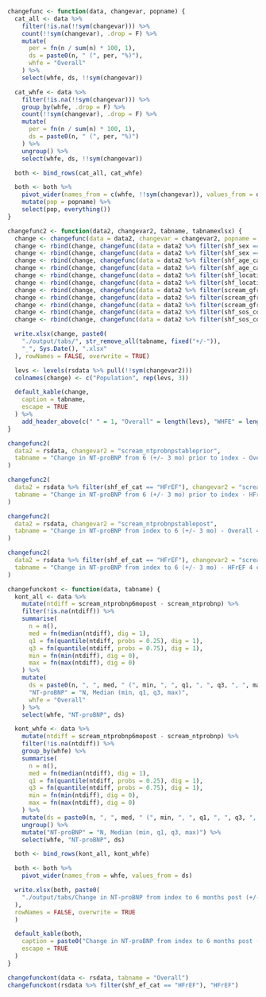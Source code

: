 ```r

changefunc <- function(data, changevar, popname) {
  cat_all <- data %>%
    filter(!is.na(!!sym(changevar))) %>%
    count(!!sym(changevar), .drop = F) %>%
    mutate(
      per = fn(n / sum(n) * 100, 1),
      ds = paste0(n, " (", per, "%)"),
      whfe = "Overall"
    ) %>%
    select(whfe, ds, !!sym(changevar))

  cat_whfe <- data %>%
    filter(!is.na(!!sym(changevar))) %>%
    group_by(whfe, .drop = F) %>%
    count(!!sym(changevar), .drop = F) %>%
    mutate(
      per = fn(n / sum(n) * 100, 1),
      ds = paste0(n, " (", per, "%)")
    ) %>%
    ungroup() %>%
    select(whfe, ds, !!sym(changevar))

  both <- bind_rows(cat_all, cat_whfe)

  both <- both %>%
    pivot_wider(names_from = c(whfe, !!sym(changevar)), values_from = ds) %>%
    mutate(pop = popname) %>%
    select(pop, everything())
}

changefunc2 <- function(data2, changevar2, tabname, tabnamexlsx) {
  change <- changefunc(data = data2, changevar = changevar2, popname = "Overall")
  change <- rbind(change, changefunc(data = data2 %>% filter(shf_sex == "Female"), changevar = changevar2, popname = "Female"))
  change <- rbind(change, changefunc(data = data2 %>% filter(shf_sex == "Male"), changevar = changevar2, popname = "Male"))
  change <- rbind(change, changefunc(data = data2 %>% filter(shf_age_cat == "<75"), changevar = changevar2, popname = "<75y"))
  change <- rbind(change, changefunc(data = data2 %>% filter(shf_age_cat == ">=75"), changevar = changevar2, popname = ">=75y"))
  change <- rbind(change, changefunc(data = data2 %>% filter(shf_location == "In-patient"), changevar = changevar2, popname = "In-patient"))
  change <- rbind(change, changefunc(data = data2 %>% filter(shf_location == "Out-patient"), changevar = changevar2, popname = "Out-patient"))
  change <- rbind(change, changefunc(data = data2 %>% filter(scream_gfrckdepi_cat == "<=30"), changevar = changevar2, popname = "eGFR <=30"))
  change <- rbind(change, changefunc(data = data2 %>% filter(scream_gfrckdepi_cat == ">30-<60"), changevar = changevar2, popname = "eGFR >30-<60"))
  change <- rbind(change, changefunc(data = data2 %>% filter(scream_gfrckdepi_cat == ">=60"), changevar = changevar2, popname = "eGFR >=60"))
  change <- rbind(change, changefunc(data = data2 %>% filter(shf_sos_com_af == "No"), changevar = changevar2, popname = "No AF"))
  change <- rbind(change, changefunc(data = data2 %>% filter(shf_sos_com_af == "Yes"), changevar = changevar2, popname = "AF"))

  write.xlsx(change, paste0(
    "./output/tabs/", str_remove_all(tabname, fixed("+/-")),
    "_", Sys.Date(), ".xlsx"
  ), rowNames = FALSE, overwrite = TRUE)

  levs <- levels(rsdata %>% pull(!!sym(changevar2)))
  colnames(change) <- c("Population", rep(levs, 3))

  default_kable(change,
    caption = tabname,
    escape = TRUE
  ) %>%
    add_header_above(c(" " = 1, "Overall" = length(levs), "WHFE" = length(levs), "NWHFE" = length(levs)))
}

changefunc2(
  data2 = rsdata, changevar2 = "scream_ntprobnpstableprior",
  tabname = "Change in NT-proBNP from 6 (+/- 3 mo) prior to index - Overall 4 change groups"
)

changefunc2(
  data2 = rsdata %>% filter(shf_ef_cat == "HFrEF"), changevar2 = "scream_ntprobnpstableprior",
  tabname = "Change in NT-proBNP from 6 (+/- 3 mo) prior to index - HFrEF 4 change groups"
)

changefunc2(
  data2 = rsdata, changevar2 = "scream_ntprobnpstablepost",
  tabname = "Change in NT-proBNP from index to 6 (+/- 3 mo) - Overall 4 change groups"
)

changefunc2(
  data2 = rsdata %>% filter(shf_ef_cat == "HFrEF"), changevar2 = "scream_ntprobnpstablepost",
  tabname = "Change in NT-proBNP from index to 6 (+/- 3 mo) - HFrEF 4 change groups"
)
```

 
```r
changefunckont <- function(data, tabname) {
  kont_all <- data %>%
    mutate(ntdiff = scream_ntprobnp6mopost - scream_ntprobnp) %>%
    filter(!is.na(ntdiff)) %>%
    summarise(
      n = n(),
      med = fn(median(ntdiff), dig = 1),
      q1 = fn(quantile(ntdiff, probs = 0.25), dig = 1),
      q3 = fn(quantile(ntdiff, probs = 0.75), dig = 1),
      min = fn(min(ntdiff), dig = 0),
      max = fn(max(ntdiff), dig = 0)
    ) %>%
    mutate(
      ds = paste0(n, ", ", med, " (", min, ", ", q1, ", ", q3, ", ", max, ")"),
      "NT-proBNP" = "N, Median (min, q1, q3, max)",
      whfe = "Overall"
    ) %>%
    select(whfe, "NT-proBNP", ds)

  kont_whfe <- data %>%
    mutate(ntdiff = scream_ntprobnp6mopost - scream_ntprobnp) %>%
    filter(!is.na(ntdiff)) %>%
    group_by(whfe) %>%
    summarise(
      n = n(),
      med = fn(median(ntdiff), dig = 1),
      q1 = fn(quantile(ntdiff, probs = 0.25), dig = 1),
      q3 = fn(quantile(ntdiff, probs = 0.75), dig = 1),
      min = fn(min(ntdiff), dig = 0),
      max = fn(max(ntdiff), dig = 0)
    ) %>%
    mutate(ds = paste0(n, ", ", med, " (", min, ", ", q1, ", ", q3, ", ", max, ")")) %>%
    ungroup() %>%
    mutate("NT-proBNP" = "N, Median (min, q1, q3, max)") %>%
    select(whfe, "NT-proBNP", ds)

  both <- bind_rows(kont_all, kont_whfe)

  both <- both %>%
    pivot_wider(names_from = whfe, values_from = ds)

  write.xlsx(both, paste0(
    "./output/tabs/Change in NT-proBNP from index to 6 months post (+/- 3 mo) - ", tabname, "_", Sys.Date(), ".xlsx"
  ),
  rowNames = FALSE, overwrite = TRUE
  )

  default_kable(both,
    caption = paste0("Change in NT-proBNP from index to 6 months post (+/- 3 mo) - ", tabname),
    escape = TRUE
  )
}

changefunckont(data <- rsdata, tabname = "Overall")
changefunckont(rsdata %>% filter(shf_ef_cat == "HFrEF"), "HFrEF")
```
